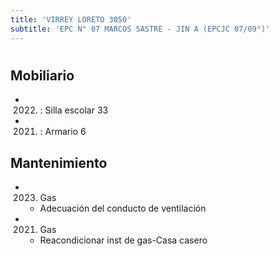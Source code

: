 ```yaml
---
title: 'VIRREY LORETO 3050'
subtitle: 'EPC N° 07 MARCOS SASTRE - JIN A (EPCJC 07/09°)'
---
```


#


## Mobiliario

*  (2022) : Silla escolar 33 

*  (2021) : Armario 6 





## Mantenimiento

*  (2023) Gas 
    + Adecuación del conducto de ventilación

*  (2021) Gas 
    + Reacondicionar inst de gas-Casa casero



